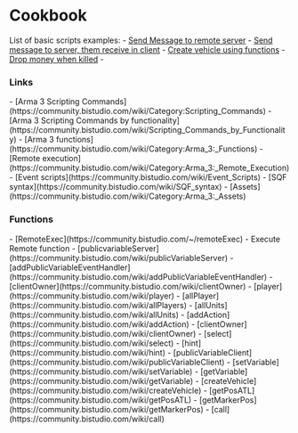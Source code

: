 = Cookbook =
List of basic scripts examples:
- [[Send Message to remote server]]
- [[Send message to server, them receive in client]]
- [[Create vehicle using functions]]
- [[Drop money when killed]]
-
=== Links ===
- [Arma 3 Scripting Commands](https://community.bistudio.com/wiki/Category:Scripting_Commands)
- [Arma 3 Scripting Commands by functionality](https://community.bistudio.com/wiki/Scripting_Commands_by_Functionality)
- [Arma 3 functions](https://community.bistudio.com/wiki/Category:Arma_3:_Functions)
- [Remote execution](https://community.bistudio.com/wiki/Category:Arma_3:_Remote_Execution)
- [Event scripts](https://community.bistudio.com/wiki/Event_Scripts)
- [SQF syntax](https://community.bistudio.com/wiki/SQF_syntax)
- [Assets](https://community.bistudio.com/wiki/Category:Arma_3:_Assets)


=== Functions ===
- [RemoteExec](https://community.bistudio.com/~/remoteExec) - Execute Remote function
- [publicvariableServer](https://community.bistudio.com/wiki/publicVariableServer)
- [addPublicVariableEventHandler](https://community.bistudio.com/wiki/addPublicVariableEventHandler)
- [clientOwner](https://community.bistudio.com/wiki/clientOwner)
- [player](https://community.bistudio.com/wiki/player)
- [allPlayer](https://community.bistudio.com/wiki/allPlayers)
- [allUnits](https://community.bistudio.com/wiki/allUnits)
- [addAction](https://community.bistudio.com/wiki/addAction)
- [clientOwner](https://community.bistudio.com/wiki/clientOwner)
- [select](https://community.bistudio.com/wiki/select)
- [hint](https://community.bistudio.com/wiki/hint)
- [publicVariableClient](https://community.bistudio.com/wiki/publicVariableClient)
- [setVariable](https://community.bistudio.com/wiki/setVariable)
- [getVariable](https://community.bistudio.com/wiki/getVariable)
- [createVehicle](https://community.bistudio.com/wiki/createVehicle)
- [getPosATL](https://community.bistudio.com/wiki/getPosATL)
- [getMarkerPos](https://community.bistudio.com/wiki/getMarkerPos)
- [call](https://community.bistudio.com/wiki/call)
